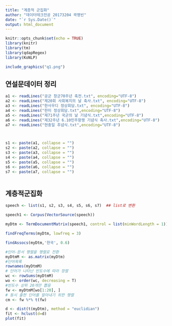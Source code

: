 ---
title: "계층적 군집화"
author: "데이터테크전공 20173204 곽명빈"
date: "`r Sys.Date()`"
output: html_document
---

```{r setup, include=FALSE}
knitr::opts_chunk$set(echo = TRUE)
library(knitr)
library(tm)
library(qdapRegex)
library(KoNLP)
```

```{r, echo = FALSE, out.width = "75%", fig.align = "left"}
include_graphics("q1.png")
```


## 연설문데이터 정리
```{r}
a1 <- readLines("공군 창군70주년 축전.txt", encoding="UTF-8") 
a2 <- readLines("제20회 사회복지의 날 축사.txt", encoding="UTF-8") 
a3 <- readLines("한사우디 정상회담.txt", encoding="UTF-8") 
a4 <- readLines("한미 정상회담.txt",encoding="UTF-8") 
a5 <- readLines("제71주년 국군의 날 기념식.txt",encoding="UTF-8") 
a6 <- readLines("제32주년 6.10민주항쟁 기념식 축사.txt",encoding="UTF-8") 
a7 <- readLines("현충일 추념식.txt",encoding="UTF-8") 



s1 <- paste(a1, collapse = "")
s2 <- paste(a2, collapse = "")
s3 <- paste(a3, collapse = "")
s4 <- paste(a4, collapse = "")
s5 <- paste(a5, collapse = "")
s6 <- paste(a6, collapse = "")
s7 <- paste(a7, collapse = "")



```

## 계층적군집화
```{r}

speech <- list(s1, s2, s3, s4, s5, s6, s7)  ## list로 변환

speech1 <- Corpus(VectorSource(speech))

myDtm <- TermDocumentMatrix(speech1, control = list(minWordLength = 1))

findFreqTerms(myDtm, lowfreq = 3)

findAssocs(myDtm,'한국', 0.6)

#단어-문서 행렬을 행렬로 전환
myDtmM <- as.matrix(myDtm)
#단어목록
rownames(myDtmM)
# 단어가 나타난 빈도수에 따라 정렬
wc <- rowSums(myDtmM)
wo <- order(wc, decreasing = T)
#빈도수 상위 20개만 뽑음
fw <- myDtmM[wo[1:20], ] 
# 동시 출현 단어를 알아내기 위한 행렬
cm <- fw %*% t(fw)

d <- dist(t(myDtm), method = "euclidian")
fit <- hclust(d=d)
plot(fit)
```




